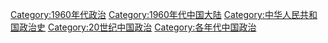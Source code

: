 [[Category:1960年代政治|Category:1960年代政治]]
[[Category:1960年代中国大陆|Category:1960年代中国大陆]]
[[Category:中华人民共和国政治史|Category:中华人民共和国政治史]]
[[Category:20世纪中国政治|Category:20世纪中国政治]]
[[Category:各年代中国政治|Category:各年代中国政治]]